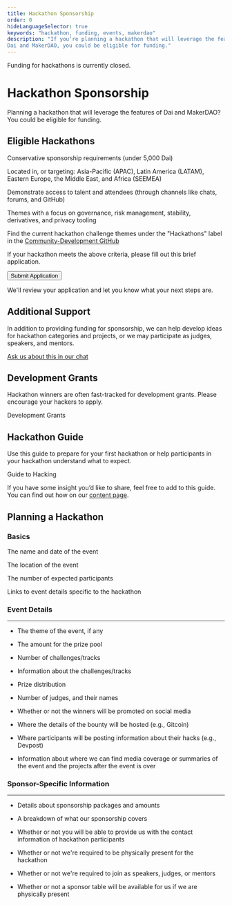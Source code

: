 ```yaml
---
title: Hackathon Sponsorship
order: 0
hideLanguageSelector: true
keywords: "hackathon, funding, events, makerdao"
description: "If you’re planning a hackathon that will leverage the features of 
Dai and MakerDAO, you could be eligible for funding."
---
```


<StatusBanner warning>


Funding for hackathons is currently closed.

</StatusBanner>


# Hackathon Sponsorship

Planning a hackathon that will leverage the features of
Dai and MakerDAO? You could be eligible for funding.

## Eligible Hackathons

<Checklist>


Conservative sponsorship requirements \(under 5,000 Dai\)

Located in, or targeting: Asia-Pacific \(APAC\), Latin America \(LATAM\), Eastern Europe, the Middle East, and Africa \(SEEMEA\)

Demonstrate access to talent and attendees \(through channels like chats, forums, and GitHub\)

Themes with a focus on governance, risk management, stability, derivatives, and privacy tooling

Find the current hackathon challenge themes under the "Hackathons" label in the [Community-Development GitHub](https://github.com/makerdao/community/issues?q=is%3Aissue+is%3Aopen+label%3Ahackathons)

</Checklist>


If your hackathon meets the above criteria, please fill out this brief application.

<Aligner center>


<Button to="https://airtable.com/shrmEMdxtYDUKtEkU"> Submit Application</Button>

</Aligner>


We'll review your application and let you know what your next steps are.

## Additional Support

In addition to providing funding for sponsorship, we can help develop ideas for hackathon categories and projects, or we may participate as judges, speakers, and mentors.

[Ask us about this in our chat](https://chat.makerdao.com/channel/community-development)

<Tout image alt>


<Box>


## Development Grants

Hackathon winners are often fast-tracked for development grants.
Please encourage your hackers to apply.

<Link to="/funding/development-grants">Development Grants</Link>

</Box>


<Box>


## Hackathon Guide

Use this guide to prepare for your first hackathon or help participants in your hackathon understand what to expect.

<Link to="/contribute/hackathons/guide-to-hacking/">Guide to Hacking</Link>

</Box>


</Tout>


<Callout icon="question">


If you have some insight you’d like to share, feel free to add to this guide.
You can find out how on our [content page](/contribute/content/).

</Callout>


## Planning a Hackathon

### Basics

<Checklist>


The name and date of the event

The location of the event

The number of expected participants

Links to event details specific to the hackathon

</Checklist>


### Event Details

---

- The theme of the event, if any
- The amount for the prize pool
- Number of challenges/tracks
- Information about the challenges/tracks
- Prize distribution

- Number of judges, and their names

- Whether or not the winners will be promoted on social media

- Where the details of the bounty will be hosted \(e.g., Gitcoin\)

- Where participants will be posting information about their hacks \(e.g., Devpost\)

- Information about where we can find media coverage or summaries of the event and the projects after the event is over

### Sponsor-Specific Information

---

- Details about sponsorship packages and amounts

- A breakdown of what our sponsorship covers

- Whether or not you will be able to provide us with the contact information of hackathon participants

- Whether or not we're required to be physically present for the hackathon

- Whether or not we're required to join as speakers, judges, or mentors

- Whether or not a sponsor table will be available for us if we are physically present
